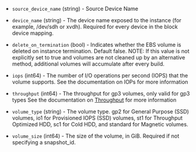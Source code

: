 <!-- Code generated from the comments of the RootBlockDevice struct in builder/ebssurrogate/root_block_device.go; DO NOT EDIT MANUALLY -->

- `source_device_name` (string) - Source Device Name

- `device_name` (string) - The device name exposed to the instance (for
  example, /dev/sdh or xvdh). Required for every device in the block
  device mapping.

- `delete_on_termination` (bool) - Indicates whether the EBS volume is
  deleted on instance termination. Default false. NOTE: If this
  value is not explicitly set to true and volumes are not cleaned up by
  an alternative method, additional volumes will accumulate after every
  build.

- `iops` (int64) - The number of I/O operations per second (IOPS) that
  the volume supports. See the documentation on
  IOPs
  for more information

- `throughput` (int64) - The throughput for gp3 volumes, only valid for gp3 types
  See the documentation on
  [Throughput](https://docs.aws.amazon.com/AWSEC2/latest/APIReference/API_EbsBlockDevice.html)
  for more information

- `volume_type` (string) - The volume type. gp2 for General Purpose
  (SSD) volumes, io1 for Provisioned IOPS (SSD) volumes, st1 for
  Throughput Optimized HDD, sc1 for Cold HDD, and standard for
  Magnetic volumes.

- `volume_size` (int64) - The size of the volume, in GiB. Required if
  not specifying a snapshot_id.

<!-- End of code generated from the comments of the RootBlockDevice struct in builder/ebssurrogate/root_block_device.go; -->
